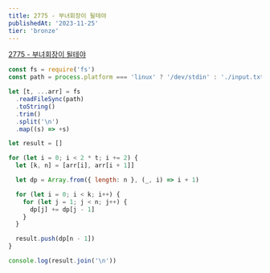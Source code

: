 ```yaml
---
title: 2775 - 부녀회장이 될테야
publishedAt: '2023-11-25'
tier: 'bronze'
---
```


<Callout emoji='✔️'>[2775 - 부녀회장이 될테야](https://www.acmicpc.net/problem/2775)</Callout>

```js title="solution"
const fs = require('fs')
const path = process.platform === 'linux' ? '/dev/stdin' : './input.txt'

let [t, ...arr] = fs
  .readFileSync(path)
  .toString()
  .trim()
  .split('\n')
  .map((s) => +s)

let result = []

for (let i = 0; i < 2 * t; i += 2) {
  let [k, n] = [arr[i], arr[i + 1]]

  let dp = Array.from({ length: n }, (_, i) => i + 1)

  for (let i = 0; i < k; i++) {
    for (let j = 1; j < n; j++) {
      dp[j] += dp[j - 1]
    }
  }

  result.push(dp[n - 1])
}

console.log(result.join('\n'))
```
